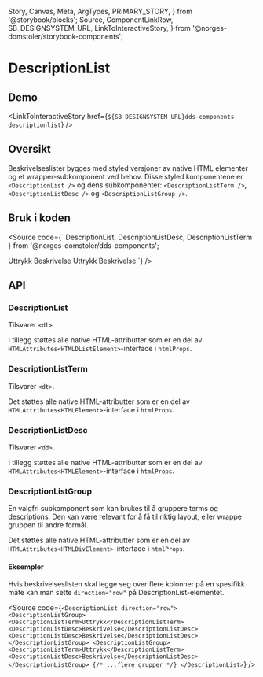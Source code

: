   Story,
  Canvas,
  Meta,
  ArgTypes,
  PRIMARY_STORY,
} from '@storybook/blocks';
  Source,
  ComponentLinkRow,
  SB_DESIGNSYSTEM_URL,
  LinkToInteractiveStory,
} from '@norges-domstoler/storybook-components';

<Meta of={DescriptionListStories} />

# DescriptionList

<ComponentLinkRow
  docsHref="https://design.domstol.no/987b33f71/p/46584e-descriptionlist/b/304a53"
  figmaHref="https://www.figma.com/file/ewqSDmkgqDQ5PyOsRp4V5b/?node-id=3332%3A94241"
  githubHref="https://github.com/domstolene/designsystem/tree/master/packages/components/src/components/DescriptionList"
/>

## Demo

<Canvas>
  <Story of={DescriptionListStories.Default} />
</Canvas>

<LinkToInteractiveStory
  href={`${SB_DESIGNSYSTEM_URL}dds-components-descriptionlist`}
/>

## Oversikt

Beskrivelseslister bygges med styled versjoner av native HTML elementer og et wrapper-subkomponent ved behov. Disse styled komponentene er `<DescriptionList />` og dens subkomponenter: `<DescriptionListTerm />`, `<DescriptionListDesc />` og `<DescriptionListGroup />`.

## Bruk i koden

<Source
  code={`
  DescriptionList,
  DescriptionListDesc,
  DescriptionListTerm
  } from '@norges-domstoler/dds-components';

<DescriptionList>
  <DescriptionListTerm>Uttrykk</DescriptionListTerm>
  <DescriptionListDesc>Beskrivelse</DescriptionListDesc>
  <DescriptionListTerm>Uttrykk</DescriptionListTerm>
  <DescriptionListDesc>Beskrivelse</DescriptionListDesc>
</DescriptionList>
`} />

## API

### DescriptionList

Tilsvarer `<dl>`.

<ArgTypes of={DescriptionListStories} />

I tillegg støttes alle native HTML-attributter som er en del av `HTMLAttributes<HTMLDListElement>`-interface i `htmlProps`.

### DescriptionListTerm

Tilsvarer `<dt>`.

Det støttes alle native HTML-attributter som er en del av `HTMLAttributes<HTMLElement>`-interface i `htmlProps`.

### DescriptionListDesc

Tilsvarer `<dd>`.

<ArgTypes of={DescriptionListDesc} />

I tillegg støttes alle native HTML-attributter som er en del av `HTMLAttributes<HTMLElement>`-interface i `htmlProps`.

### DescriptionListGroup

En valgfri subkomponent som kan brukes til å gruppere terms
og descriptions. Den kan være relevant for å få til riktig layout, eller wrappe gruppen
til andre formål.

<ArgTypes of={DescriptionListGroup} />

Det støttes alle native HTML-attributter som er en del av `HTMLAttributes<HTMLDivElement>`-interface i `htmlProps`.

#### Eksempler

Hvis beskrivelseslisten skal legge seg over flere kolonner
på en spesifikk måte kan man sette `direction="row"` på DescriptionList-elementet.

<Source
  code={`
  <DescriptionList direction="row">
  <DescriptionListGroup>
   <DescriptionListTerm>Uttrykk</DescriptionListTerm>
   <DescriptionListDesc>Beskrivelse</DescriptionListDesc>
   <DescriptionListDesc>Beskrivelse</DescriptionListDesc>
  </DescriptionListGroup>
  <DescriptionListGroup>
   <DescriptionListTerm>Uttrykk</DescriptionListTerm>
   <DescriptionListDesc>Beskrivelse</DescriptionListDesc>
  </DescriptionListGroup>
  {/* ...flere grupper */}
  </DescriptionList>
  `}
/>
